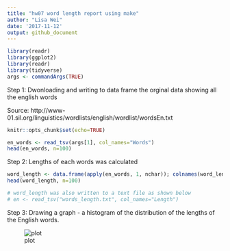 ```yaml
---
title: "hw07 word length report using make"
author: "Lisa Wei"
date: '2017-11-12'
output: github_document
---
```


```r
library(readr)
library(ggplot2)
library(readr)
library(tidyverse)
args <- commandArgs(TRUE)
```


Step 1: Dwonloading and writing to data frame the orginal data showing all the english words

Source: http://www-01.sil.org/linguistics/wordlists/english/wordlist/wordsEn.txt


```r
knitr::opts_chunk$set(echo=TRUE)

en_words <- read_tsv(args[1], col_names="Words")
head(en_words, n=100)

```


Step 2: Lengths of each words was calculated

```r
word_length <- data.frame(apply(en_words, 1, nchar)); colnames(word_length) <- c("Length")
head(word_length, n=100)

# word_length was also written to a text file as shown below
# en <- read_tsv("words_length.txt", col_names="Length")
```

Step 3: Drawing a graph - a histogram of the distribution of the lengths of the English words.

![plot](length_distribution.png)








